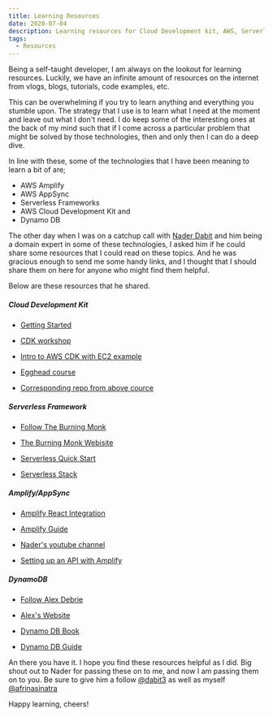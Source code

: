 ```yaml
---
title: Learning Resources
date: 2020-07-04
description: Learning resources for Cloud Development kit, AWS, Serverless and Dynamo DB
tags:
  - Resources
---
```


Being a self-taught developer, I am always on the lookout for learning resources. Luckily, we have an infinite amount of resources on the internet from vlogs, blogs, tutorials, code examples, etc.

This can be overwhelming if you try to learn anything and everything you stumble upon. The strategy that I use is to learn what I need at the moment and leave out what I don't need. I do keep some of the interesting ones at the back of my mind such that if I come across a particular problem that might be solved by those technologies, then and only then I can do a deep dive.

In line with these, some of the technologies that I have been meaning to learn a bit of are;

- AWS Amplify
- AWS AppSync
- Serverless Frameworks
- AWS Cloud Development Kit and
- Dynamo DB

The other day when I was on a catchup call with [Nader Dabit](https://twitter.com/dabit3) and him being a domain expert in some of these technologies, I asked him if he could share some resources that I could read on these topics. And he was gracious enough to send me some handy links, and I thought that I should share them on here for anyone who might find them helpful.

Below are these resources that he shared.

##### Cloud Development Kit

- [Getting Started](https://docs.aws.amazon.com/cdk/latest/guide/getting_started.html)

- [CDK workshop](https://cdkworkshop.com/)

- [Intro to AWS CDK with EC2 example](https://medium.com/tysonworks/introduction-to-aws-cdk-with-ec2-example-2355505c70b3)

- [Egghead course](https://egghead.io/courses/build-an-app-with-the-aws-cloud-development-kit)

- [Corresponding repo from above cource](https://github.com/tlakomy/egghead-aws-cdk-workshop)

##### Serverless Framework

- [Follow The Burning Monk](https://twitter.com/theburningmonk)

- [The Burning Monk Webisite](https://theburningmonk.com/)

- [Serverless Quick Start](https://www.serverless.com/framework/docs/providers/aws/guide/quick-start/)

- [Serverless Stack](https://severless-stack.com/)

##### Amplify/AppSync

- [Amplify React Integration](https://docs.amplify.aws/start/q/integration/react)

- [Amplify Guide](https://docs.amplify.aws/guides/q/platform/js)

- [Nader's youtube channel](http://youtube.com/naderdabit)

- [Setting up an API with Amplify](https://docs.amplify.aws/guides/api-rest/node-api/q/platform/js)

##### DynamoDB

- [Follow Alex Debrie](https://twitter.com/alexbdebrie)

- [Alex's Website](https://www.alexdebrie.com/)

- [Dynamo DB Book](https://www.dynamodbbook.com/)

- [Dynamo DB Guide](https://www.dynamodbguide.com/)

<thematicBreak />

An there you have it. I hope you find these resources helpful as I did.
Big shout out to Nader for passing these on to me, and now I am passing them on to you.
Be sure to give him a follow [@dabit3](https://twitter.com/dabit3) as well as myself [@afrinasinatra](https://twitter.com/AfricanSinatra)

Happy learning, cheers!
